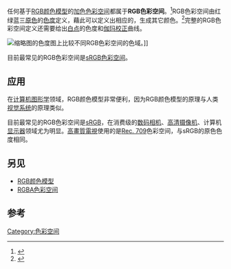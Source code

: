 {{NoteTA
|G1=IT
}}
任何基于[[RGB颜色模型|RGB颜色模型]]的[[加色法|加色]][[色彩空间|色彩空间]]都属于'''RGB色彩空间'''。<ref>{{cite book|last=Poynton|first=Charles A.|title=Digital Video and HDTV: Algorithms and Interfaces|year=2003|publisher=Morgan Kaufmann|isbn=1-55860-792-7}}</ref>RGB色彩空间由红绿蓝三[[原色#疊加型原色|原色]]的[[色度|色度]]定义，藉此可以定义出相应的{{Tsl|en|Color triangle|色三角}}，生成其它颜色。<ref>{{cite book|last=Hunt|first=R. W. G|title=The Reproduction of Colour (6th ed.)|url=https://archive.org/details/reproductionofco0000hunt|year=2004|publisher=Chichester UK: Wiley–IS&T Series in Imaging Science and Technology|isbn=0-470-02425-9}}</ref>完整的RGB色彩空间定义还需要给出[[白点|白点]]的色度和[[伽玛校正|伽玛校正]]曲线。

[[File:CIE1931xy_gamut_comparison.svg|缩略图]]的色度图上比较不同RGB色彩空间的色域。]]

目前最常见的RGB色彩空间是[[sRGB色彩空间|sRGB色彩空间]]。

== 应用 ==

在[[计算机图形学|计算机图形学]]领域，RGB颜色模型非常便利，因为RGB颜色模型的原理与人类[[视知觉|视觉系统]]的原理类似。

目前最常见的RGB色彩空间是[[sRGB|sRGB]]，在消费级的[[数码相机|数码相机]]、[[高清|高清]][[摄像机|摄像机]]、计算机[[显示器|显示器]]领域尤为明显。[[高畫質電視|高畫質電視]]使用的是[[Rec._709|Rec. 709]]色彩空间，与sRGB的原色色度相同。

== 另见 ==
* [[RGB颜色模型|RGB颜色模型]]
* [[RGBA|RGBA色彩空间]]

== 参考 ==
<references />

{{色彩空間|state=expanded}}

[[Category:色彩空间|Category:色彩空间]]